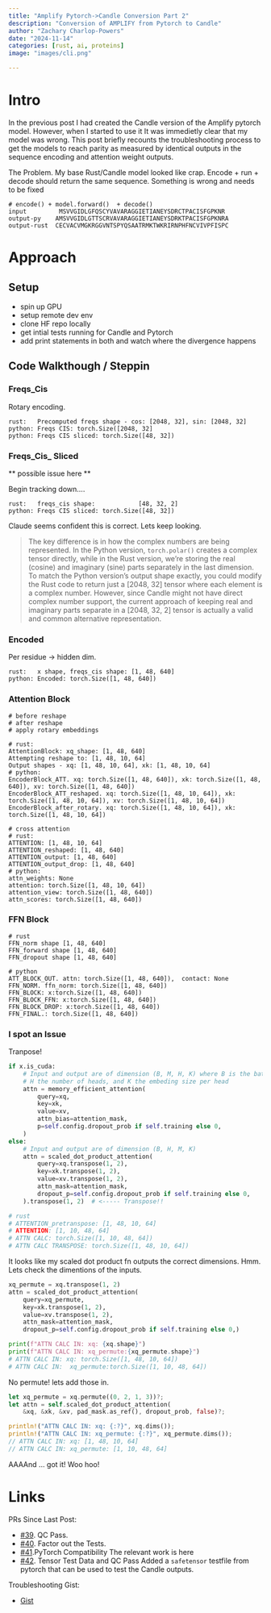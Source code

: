 ```yaml
---
title: "Amplify Pytorch->Candle Conversion Part 2"
description: "Conversion of AMPLIFY from Pytorch to Candle"
author: "Zachary Charlop-Powers"
date: "2024-11-14"
categories: [rust, ai, proteins]
image: "images/cli.png"

---
```



# Intro

In the previous post I had created the Candle version of the Amplify pytorch model. However, when
I started to use it It was immedietly clear that my model was wrong. This post briefly recounts
the troubleshooting process to get the models to reach parity as measured
by identical outputs in the sequence encoding and attention weight outputs.

The Problem. My base Rust/Candle model looked like crap. Encode + run + decode should return the same sequence.
Something is wrong and needs to be fixed

```shell
# encode() + model.forward()  + decode()
input         MSVVGIDLGFQSCYVAVARAGGIETIANEYSDRCTPACISFGPKNR
output-py    AMSVVGIDLGTTSCRVAVARAGGIETIANEYSDRKTPACISFGPKNRA
output-rust  CECVACVMGKRGGVNTSPYQSAATRMKTWKRIRNPHFNCVIVPFISPC
```


# Approach

## Setup

- spin up GPU
- setup remote dev env
- clone HF repo locally
- get intial tests running for Candle and Pytorch
- add print statements in both and watch where the divergence happens


## Code Walkthough / Steppin

### Freqs_Cis

Rotary encoding.

```shell
rust:   Precomputed freqs shape - cos: [2048, 32], sin: [2048, 32]
python: Freqs CIS: torch.Size([2048, 32]
python: Freqs CIS sliced: torch.Size([48, 32])
```

### Freqs_Cis_ Sliced

** possible issue here **

Begin tracking down....

```
rust:   freqs_cis shape:            [48, 32, 2]
python: Freqs CIS sliced: torch.Size([48, 32])
```

Claude seems confident this is correct. Lets keep looking.

> The key difference is in how the complex numbers are being represented. In the Python version, `torch.polar()` creates a complex tensor directly, while in the Rust version, we're storing the real (cosine) and imaginary (sine) parts separately in the last dimension. To match the Python version's output shape exactly, you could modify the Rust code to return just a [2048, 32] tensor where each element is a complex number. However, since Candle might not have direct complex number support, the current approach of keeping real and imaginary parts separate in a [2048, 32, 2] tensor is actually a valid and common alternative representation.


### Encoded

Per residue -> hidden dim.

```
rust:   x shape, freqs_cis shape: [1, 48, 640]
python: Encoded: torch.Size([1, 48, 640])
```

### Attention Block

```shell
# before reshape
# after reshape
# apply rotary embeddings

# rust:
AttentionBlock: xq_shape: [1, 48, 640]
Attempting reshape to: [1, 48, 10, 64]
Output shapes - xq: [1, 48, 10, 64], xk: [1, 48, 10, 64]
# python:
EncoderBlock_ATT. xq: torch.Size([1, 48, 640]), xk: torch.Size([1, 48, 640]), xv: torch.Size([1, 48, 640])
EncoderBlock_ATT_reshaped. xq: torch.Size([1, 48, 10, 64]), xk: torch.Size([1, 48, 10, 64]), xv: torch.Size([1, 48, 10, 64])
EncoderBlock_after_rotary. xq: torch.Size([1, 48, 10, 64]), xk: torch.Size([1, 48, 10, 64])
```


```shell
# cross attention
# rust:
ATTENTION: [1, 48, 10, 64]
ATTENTION_reshaped: [1, 48, 640]
ATTENTION_output: [1, 48, 640]
ATTENTION_output_drop: [1, 48, 640]
# python:
attn_weights: None
attention: torch.Size([1, 48, 10, 64])
attention_view: torch.Size([1, 48, 640])
attn_scores: torch.Size([1, 48, 640])
```

### FFN Block

```shell
# rust
FFN_norm shape [1, 48, 640]
FFN_forward shape [1, 48, 640]
FFN_dropout shape [1, 48, 640]

# python
ATT_BLOCK_OUT. attn: torch.Size([1, 48, 640]),  contact: None
FFN_NORM. ffn_norm: torch.Size([1, 48, 640])
FFN_BLOCK: x:torch.Size([1, 48, 640])
FFN_BLOCK_FFN: x:torch.Size([1, 48, 640])
FFN_BLOCK_DROP: x:torch.Size([1, 48, 640])
FFN_FINAL.: torch.Size([1, 48, 640])
```


### I spot an Issue

Tranpose!

```python
if x.is_cuda:
    # Input and output are of dimension (B, M, H, K) where B is the batch size, M the sequence length,
    # H the number of heads, and K the embeding size per head
    attn = memory_efficient_attention(
        query=xq,
        key=xk,
        value=xv,
        attn_bias=attention_mask,
        p=self.config.dropout_prob if self.training else 0,
    )
else:
    # Input and output are of dimension (B, H, M, K)
    attn = scaled_dot_product_attention(
        query=xq.transpose(1, 2),
        key=xk.transpose(1, 2),
        value=xv.transpose(1, 2),
        attn_mask=attention_mask,
        dropout_p=self.config.dropout_prob if self.training else 0,
    ).transpose(1, 2)  # <----- Transpose!!

# rust
# ATTENTION_pretranspose: [1, 48, 10, 64]
# ATTENTION: [1, 10, 48, 64]
# ATTN CALC: torch.Size([1, 10, 48, 64])
# ATTN CALC TRANSPOSE: torch.Size([1, 48, 10, 64])
```

It looks like my scaled dot product fn outputs the correct dimensions. Hmm. Lets
check the dimentions of the inputs.



```python
xq_permute = xq.transpose(1, 2)
attn = scaled_dot_product_attention(
    query=xq_permute,
    key=xk.transpose(1, 2),
    value=xv.transpose(1, 2),
    attn_mask=attention_mask,
    dropout_p=self.config.dropout_prob if self.training else 0,)

print(f"ATTN CALC IN: xq: {xq.shape}")
print(f"ATTN CALC IN: xq_permute:{xq_permute.shape}")
# ATTN CALC IN: xq: torch.Size([1, 48, 10, 64])
# ATTN CALC IN:  xq_permute:torch.Size([1, 10, 48, 64])
```

No permute! lets add those in.

```rust
let xq_permute = xq.permute((0, 2, 1, 3))?;
let attn = self.scaled_dot_product_attention(
    &xq, &xk, &xv, pad_mask.as_ref(), dropout_prob, false)?;

println!("ATTN CALC IN: xq: {:?}", xq.dims());
println!("ATTN CALC IN: xq_permute: {:?}", xq_permute.dims());
// ATTN CALC IN: xq: [1, 48, 10, 64]
// ATTN CALC IN: xq_permute: [1, 10, 48, 64]
```


AAAAnd ... got it! Woo hoo!






# Links

PRs Since Last Post:

- [#39](https://github.com/zachcp/ferritin/pull/39/files). QC Pass.
- [#40](https://github.com/zachcp/ferritin/pull/40/files). Factor out the Tests.
- [#41](https://github.com/zachcp/ferritin/pull/41/files).PyTorch Compatibility  The relevant work is here
- [#42](https://github.com/zachcp/ferritin/pull/42/files). Tensor Test Data and QC Pass  Added a `safetensor` testfile from pytorch that can be used to test the Candle outputs.

Troubleshooting Gist:

- [Gist](https://gist.github.com/zachcp/c731fdf837465aa5a44e6ecaed8e99fa)



[AmplifyGH]: https://github.com/chandar-lab/AMPLIFY/blob/rc-0.1/src/amplify/model/amplify.py
[AmplifyHF]: https://huggingface.co/chandar-lab/AMPLIFY_120M
